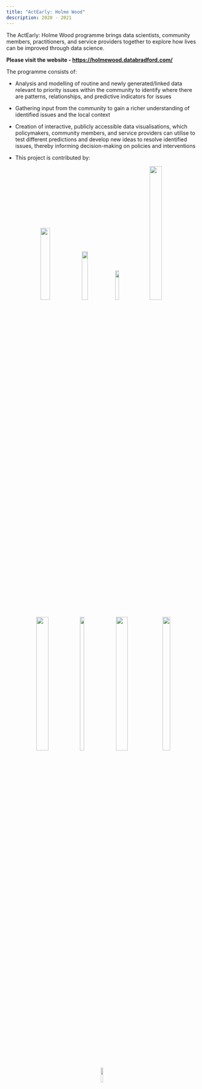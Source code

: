 ```yaml
---
title: "ActEarly: Holme Wood"
description: 2020 - 2021
---
```


The ActEarly: Holme Wood programme brings data scientists, community members, practitioners, and service providers together to explore how lives can be improved through data science.

**Please visit the website - <https://holmewood.databradford.com/>**

The programme consists of:

-   Analysis and modelling of routine and newly generated/linked data relevant to priority issues within the community to identify where there are patterns, relationships, and predictive indicators for issues

-   Gathering input from the community to gain a richer understanding of identified issues and the local context

-   Creation of interactive, publicly accessible data visualisations, which policymakers, community members, and service providers can utilise to test different predictions and develop new ideas to resolve identified issues, thereby informing decision-making on policies and interventions

-   This project is contributed by:

<center>

![](care.jpg){#id .class width="22%" height="22%"} ![](turing.svg){.class width="18%" height="18%"} ![](dfe.png){.class width="14%" height="14%"} ![](leeds.jpg){.class width="25%" height="30%"}

![](bri.jpg){.class width="25%" height="30%"} ![](bradford_people.png){.class width="15%" height="30%"} ![](bradford.jpg){.class width="25%" height="30%"} ![](UKPRP.png){.class width="20%" height="30%"}

![](actearly.png){.class width="10%" height="10%"}

</center>
